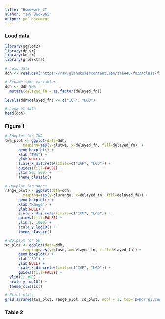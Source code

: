 ```yaml
---
title: "Homework 2"
author: "Joy Bao-Dai"
output: pdf_document
---
```


### Load data

```r
library(ggplot2)
library(dplyr)
library(knitr)
library(gridExtra)
```

```r
# Load data
ddh <- read.csv("https://raw.githubusercontent.com/sta440-fa23/class-files/main/homework-2/ddh.csv", header=TRUE)

# Rename some variables
ddh <- ddh %>%
  mutate(delayed_fn = as.factor(delayed_fn))

levels(ddh$delayed_fn) <- c("IGF", "LGD")

# Look at data
head(ddh)
```

### Figure 1

```r

# Boxplot for TWA
twa_plot <- ggplot(data=ddh,
        mapping=aes(y=glutwa, x=delayed_fn, fill=delayed_fn)) +
      geom_boxplot() +
      xlab("TWA") + 
      ylab(NULL) +
      scale_x_discrete(limits=c("IGF", "LGD")) + 
      guides(fill=FALSE) +
      ylim(50, 500) +
      theme_classic()

# Boxplot for Range
range_plot <- ggplot(data=ddh,
        mapping=aes(y=glurange, x=delayed_fn, fill=delayed_fn)) +
      geom_boxplot() +
      xlab("Range") + 
      ylab(NULL) +
      scale_x_discrete(limits=c("IGF", "LGD")) + 
      guides(fill=FALSE) +
      ylim(1, 1000) +
      scale_y_log10() +
      theme_classic()

# Boxplot for SD
sd_plot <- ggplot(data=ddh,
        mapping=aes(y=glusd, x=delayed_fn, fill=delayed_fn)) +
      geom_boxplot() +
      xlab("SD") + 
      ylab(NULL) +
      scale_x_discrete(limits=c("IGF", "LGD")) + 
      guides(fill=FALSE) +
  ylim(1, 300) +
  scale_y_log10() +
  theme_classic()

# Print plots
grid.arrange(twa_plot, range_plot, sd_plot, ncol = 3, top='Donor glucose measures, mg/dL')
```

### Table 2

